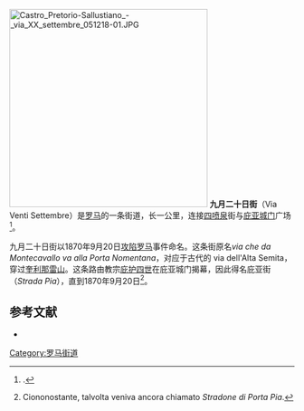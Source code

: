 [[File:Castro_Pretorio-Sallustiano_-_via_XX_settembre_051218-01.JPG|350px]]
'''九月二十日街'''（Via Venti Settembre）是[[罗马|罗马]]的一条街道，长一公里，连接[[四喷泉|四喷泉]]街与[[庇亚城门|庇亚城门]]广场<ref>{{harvnb|Claudio Rendina|1337}}<!--{{harvnb|Rendina-Paradisi|1337}}-->.</ref>。

九月二十日街以1870年9月20日[[攻占罗马|攻陷罗马]]事件命名。这条街原名''via che da Montecavallo va alla Porta Nomentana''，对应于古代的 via dell'Alta Semita，穿过[[奎利那雷山|奎利那雷山]]。这条路由教宗[[庇护四世|庇护四世]]在庇亚城门揭幕，因此得名庇亚街（''Strada Pia''），直到1870年9月20日<ref>Ciononostante, talvolta veniva ancora chiamato ''Stradone di Porta Pia''.</ref>。

== 参考文献 ==
<references/>
*{{cite book|author=Claudio Rendina |coauthor=Donatella Paradisi|title=Le strade di Roma. Volume terzo P-Z|year=2004|publisher=Newton Compton Editori|location=Roma|id=ISBN 88-541-0210-5}}

[[Category:罗马街道|Category:罗马街道]]